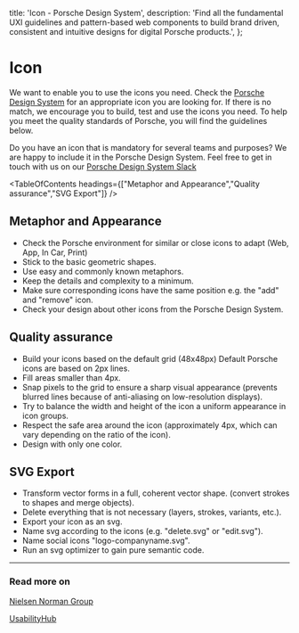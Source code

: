 
  title: 'Icon - Porsche Design System',
  description:
    'Find all the fundamental UXI guidelines and pattern-based web components to build brand driven, consistent and intuitive designs for digital Porsche products.',
};

# Icon <ComponentStatus tagName="p-icon"></ComponentStatus>

We want to enable you to use the icons you need. Check the [Porsche Design System](https://icons.porsche.com) for an
appropriate icon you are looking for. If there is no match, we encourage you to build, test and use the icons you need.
To help you meet the quality standards of Porsche, you will find the guidelines below.

Do you have an icon that is mandatory for several teams and purposes? We are happy to include it in the Porsche Design
System. Feel free to get in touch with us on our
[Porsche Design System Slack](https://porschedev.slack.com/archives/CT7AVHTTQ)

<TableOfContents headings={["Metaphor and Appearance","Quality assurance","SVG Export"]} />

## Metaphor and Appearance

- Check the Porsche environment for similar or close icons to adapt (Web, App, In Car, Print)
- Stick to the basic geometric shapes.
- Use easy and commonly known metaphors.
- Keep the details and complexity to a minimum.
- Make sure corresponding icons have the same position e.g. the "add" and "remove" icon.
- Check your design about other icons from the Porsche Design System.

## Quality assurance

- Build your icons based on the default grid (48x48px) Default Porsche icons are based on 2px lines.
- Fill areas smaller than 4px.
- Snap pixels to the grid to ensure a sharp visual appearance (prevents blurred lines because of anti-aliasing on
  low-resolution displays).
- Try to balance the width and height of the icon a uniform appearance in icon groups.
- Respect the safe area around the icon (approximately 4px, which can vary depending on the ratio of the icon).
- Design with only one color.

## SVG Export

- Transform vector forms in a full, coherent vector shape. (convert strokes to shapes and merge objects).
- Delete everything that is not necessary (layers, strokes, variants, etc.).
- Export your icon as an svg.
- Name svg according to the icons (e.g. "delete.svg" or "edit.svg").
- Name social icons "logo-companyname.svg".
- Run an svg optimizer to gain pure semantic code.

---

### Read more on

[Nielsen Norman Group](https://nngroup.com/articles/icon-testing)

[UsabilityHub](https://usabilityhub.com/examples/easiest-icon-to-understand)
